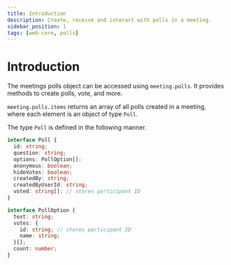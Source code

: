 ```yaml
---
title: Introduction
description: Create, receive and interact with polls in a meeting.
sidebar_position: 1
tags: [web-core, polls]
---
```


# Introduction

The meetings polls object can be accessed using `meeting.polls`. It provides
methods to create polls, vote, and more.

`meeting.polls.items` returns an array of all polls created in a meeting, where
each element is an object of type `Poll`.

The type `Poll` is defined in the following manner.

```ts
interface Poll {
  id: string;
  question: string;
  options: PollOption[];
  anonymous: boolean;
  hideVotes: boolean;
  createdBy: string;
  createdByUserId: string;
  voted: string[]; // stores participant ID
}

interface PollOption {
  text: string;
  votes: {
    id: string; // stores participant ID
    name: string;
  }[];
  count: number;
}
```
